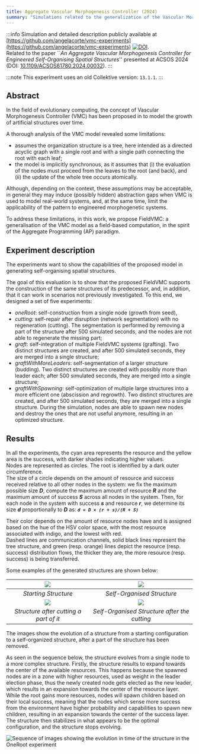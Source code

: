 ```yaml
---
title: Aggregate Vascular Morphogenesis Controller (2024)
summary: "Simulations related to the generalization of the Vascular Morphogenesis algorithm using the Aggregate Computing paradigm, presented at ACSOS 2024."
---
```


:::info
Simulation and detailed description publicly available at [https://github.com/angelacorte/vmc-experiments](https://github.com/angelacorte/vmc-experiments) [![DOI](https://zenodo.org/badge/DOI/10.5281/zenodo.13172244.svg)](https://doi.org/10.5281/zenodo.13172244).\
Related to the paper ``_An Aggregate Vascular Morphogenesis Controller for Engineered Self-Organising Spatial Structures_'' presented at ACSOS 2024 (DOI: [10.1109/ACSOS61780.2024.00032](https://doi.org/10.1109/ACSOS61780.2024.00032)).
:::

:::note
This experiment uses an old Collektive version: `13.1.1`.
:::

## Abstract
In the field of evolutionary computing, the concept of Vascular Morphogenesis Controller (VMC) has been proposed in to model the growth of artificial structures over time.

A thorough analysis of the VMC model revealed some limitations:
- assumes the organization structure is a tree,
here intended as a directed acyclic graph with a single root and with a single path connecting the root with each leaf;
- the model is implicitly synchronous, as it assumes that (i) the evaluation of the nodes must proceed from the leaves to the root (and back),
and (ii) the update of the whole tree occurs atomically.

Although,
depending on the context,
these assumptions may be acceptable,
in general they may induce (possibly hidden) abstraction gaps when VMC is used to model real-world systems, and, at the same time,
limit the applicability of the pattern to engineered morphogenetic systems.

To address these limitations, in this work, we propose FieldVMC:
a generalisation of the VMC model as a field-based computation, in the spirit of the Aggregate Programming (AP) paradigm.

## Experiment description
The experiments want to show the capabilities of the proposed model in generating self-organising spatial structures.

The goal of this evaluation is to show that the proposed FieldVMC supports the construction of the same structures of its predecessor,
and, in addition, that it can work in scenarios not previously investigated.
To this end, we designed a set of five experiments:
- _oneRoot_: self-construction from a single node (growth from seed),
- _cutting_: self-repair after disruption (network segmentation) with no regeneration (cutting). The segmentation is performed by removing a part of the structure after 500 simulated seconds, and the nodes are not able to regenerate the missing part;
- _graft_: self-integration of multiple FieldVMC systems (grafting). Two distinct structures are created, and after 500 simulated seconds, they are merged into a single structure;
- _graftWithMoreLeaders_: self-segmentation of a larger structure (budding). Two distinct structures are created with possibly more than leader each; after 500 simulated seconds, they are merged into a single structure;
- _graftWithSpawning_: self-optimization of multiple large structures into a more efficient one (abscission and regrowth). Two distinct structures are created, and after 500 simulated seconds, they are merged into a single structure. During the simulation, nodes are able to spawn new nodes and destroy the ones that are not useful anymore, resulting in an optimized structure.

## Results
In all the experiments, the cyan area represents the resource and the yellow area is the success, with darker shades indicating higher values. \
Nodes are represented as circles.
The root is identified by a dark outer circumference.\
The size of a circle depends on the amount of resource and success received
relative to all other nodes in the system: we fix the maximum possible size **_D_**, compute the maximum amount of resource **_R_**
and the maximum amount of success **_S_** across all nodes in the system.
Then, for each node in the system with success **_s_** and resource **_r_**,
we determine its size **_d_** proportionally to **_D_** as: **_`d = D × (r + s)/(R + S)`_**

Their color depends on the amount of resource nodes have and is assigned based on the hue of the HSV color space,
with the most resource associated with indigo, and the lowest with red.\
Dashed lines are communication channels, solid black lines represent the tree structure, and green (resp. orange) lines depict
the resource (resp. success) distribution flows, the thicker they are, the more resource (resp. success) is being transferred.

Some examples of the generated structures are shown below:

|   ![](/img/acsos-fieldvmc/cutting01.png)    |        ![](/img/acsos-fieldvmc/cutting19.png)        |
|:--------------------------------------------------:|:-----------------------------------------------------------------:|
|                *Starting Structure*                |                    *Self-Organised Structure*                     |
| ![](/img/acsos-fieldvmc/cutting21.png) | ![](/img/acsos-fieldvmc/cutting27.png) |
|       *Structure after cutting a part of it*       |           *Self-Organised Structure after the cutting*            |

The images show the evolution of a structure from a starting configuration to a self-organized structure,
after a part of the structure has been removed.


As seen in the sequence below,
the structure evolves from a single node to a more complex structure.
Firstly, the structure results to expand towards the center of the available resources.
This happens because the spawned nodes are in a zone with higher resources,
used as weight in the leader election phase,
thus the newly created node gets elected as the new leader,
which results in an expansion towards the center of the resource layer.
While the root gains more resources,
nodes will spawn children based on their local success,
meaning that the nodes which sense more success from the environment have higher probability and capabilities to spawn new children,
resulting in an expansion towards the center of the success layer.
The structure then stabilizes in what appears to be the optimal configuration,
and the structure stops evolving.

![Sequence of images showing the evolution in time of the structure in the OneRoot experiment](/img/acsos-fieldvmc/oneroot.gif)

